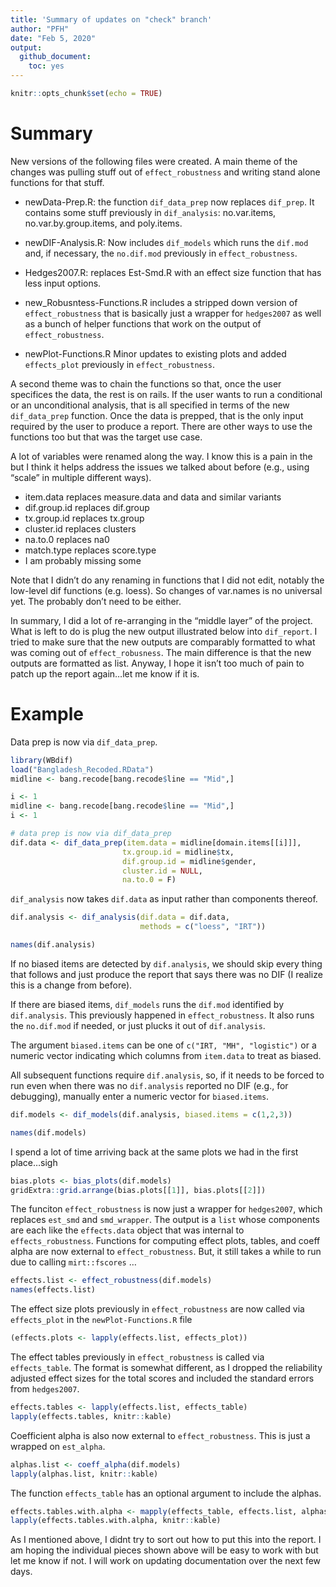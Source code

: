 ```yaml
---
title: 'Summary of updates on "check" branch'
author: "PFH"
date: "Feb 5, 2020"
output:
  github_document:
    toc: yes
---
```


```r
knitr::opts_chunk$set(echo = TRUE)
```

# Summary
New versions of the following files were created. A main theme of the changes was pulling stuff out of `effect_robustness` and writing stand alone functions for that stuff. 

  * newData-Prep.R: the function `dif_data_prep` now replaces `dif_prep`. It contains some stuff previously in `dif_analysis`: no.var.items, no.var.by.group.items, and poly.items.
  
  * newDIF-Analysis.R: Now includes `dif_models` which runs the `dif.mod` and, if necessary, the `no.dif.mod` previously in `effect_robustness`.
  
  * Hedges2007.R: replaces Est-Smd.R with an effect size function that has less input options.
  
  * new_Robusntess-Functions.R includes a stripped down version of `effect_robustness` that is basically
  just a wrapper for `hedges2007` as well as a bunch of helper functions that work on the output of `effect_robustness`. 
  
  * newPlot-Functions.R Minor updates to existing plots and added `effects_plot` previously in `effect_robustness`.
  
A second theme was to chain the functions so that, once the user specifices the data, the rest is on rails. If the user wants to run a conditional or an unconditional analysis, that is all specified in terms of the new `dif_data_prep` function. Once the data is prepped, that is the only input required by the user to produce a report. There are other ways to use the functions too but that was the target use case. 

A lot of variables were renamed along the way. I know this is a pain in the but I think it helps address the issues we talked about before (e.g., using "scale" in multiple different ways).

  * item.data replaces measure.data and data and similar variants
  * dif.group.id replaces dif.group
  * tx.group.id replaces tx.group
  * cluster.id replaces clusters
  * na.to.0 replaces na0
  * match.type replaces score.type
  * I am probably missing some 
  
 Note that I didn't do any renaming in functions that I did not edit, notably the low-level dif functions (e.g. loess). So changes of var.names is no universal yet. The probably don't need to be either. 

In summary, I did a lot of re-arranging in the "middle layer" of the project. What is left to do is plug the new output illustrated below into `dif_report`. I tried to make sure that the new outputs are comparably formatted to what was coming out of `effect_robusness`. The main difference is that the new outputs are formatted as list. Anyway, I hope it isn't too much of pain to patch up the report again...let me know if it is.  

# Example

Data prep is now via `dif_data_prep`. 

```r
library(WBdif)
load("Bangladesh_Recoded.RData")
midline <- bang.recode[bang.recode$line == "Mid",]

i <- 1
midline <- bang.recode[bang.recode$line == "Mid",]
i <- 1

# data prep is now via dif_data_prep
dif.data <- dif_data_prep(item.data = midline[domain.items[[i]]],
                         tx.group.id = midline$tx,
                         dif.group.id = midline$gender,
                         cluster.id = NULL,
                         na.to.0 = F)
```

`dif_analysis` now takes `dif.data` as input rather than components thereof. 

```r
dif.analysis <- dif_analysis(dif.data = dif.data,
                             methods = c("loess", "IRT"))
```
```r
names(dif.analysis)
```
If no biased items are detected by `dif.analysis`, we should skip every thing that follows and just produce the report that says there was no DIF (I realize this is a change from before). 

If there are biased items, `dif_models` runs the `dif.mod` identified by `dif.analysis`. This previously happened in `effect_robustness`. It also runs the `no.dif.mod` if needed, or just plucks it out of `dif.analysis`. 

The argument `biased.items` can be one of `c("IRT, "MH", "logistic")` or a numeric vector indicating which columns from `item.data` to treat as biased. 

All subsequent functions require `dif.analysis`, so, if it needs to be forced to run even when there was no `dif.analysis` reported no DIF (e.g., for debugging), manually enter a numeric vector for `biased.items`. 

```r
dif.models <- dif_models(dif.analysis, biased.items = c(1,2,3))
```
```r
names(dif.models)
```

I spend a lot of time arriving back at the same plots we had in the first place...sigh

```r
bias.plots <- bias_plots(dif.models)
gridExtra::grid.arrange(bias.plots[[1]], bias.plots[[2]])
```

The funciton `effect_robustness` is now just a wrapper for `hedges2007`, which replaces `est_smd` and `smd_wrapper`. The output is a `list` whose components are each like the `effects.data` object that was internal to `effects_robustness`. Functions for computing effect plots, tables, and coeff alpha are now external to `effect_robustness`. But, it still takes a while to run due to calling `mirt::fscores` ... 

```r
effects.list <- effect_robustness(dif.models)
names(effects.list)
```

The effect size plots previously in `effect_robustness` are now called via `effects_plot` in the `newPlot-Functions.R` file

```r
(effects.plots <- lapply(effects.list, effects_plot))
```

The effect tables previously in `effect_robustness` is called via `effects_table`. The format is somewhat different, as I dropped the reliability adjusted effect sizes for the total scores and included the standard errors from `hedges2007`. 

```r
effects.tables <- lapply(effects.list, effects_table)
lapply(effects.tables, knitr::kable)
```

Coefficient alpha is also now external to `effect_robustness`. This is just a wrapped on `est_alpha`.

```r
alphas.list <- coeff_alpha(dif.models)
lapply(alphas.list, knitr::kable)
```

The function `effects_table` has an optional argument to include the alphas. 

```r
effects.tables.with.alpha <- mapply(effects_table, effects.list, alphas.list)
lapply(effects.tables.with.alpha, knitr::kable)
```

As I mentioned above, I didnt try to sort out how to put this into the report. I am hoping the individual pieces shown above will be easy to work with but let me know if not. I will work on updating documentation over the next few days.  
